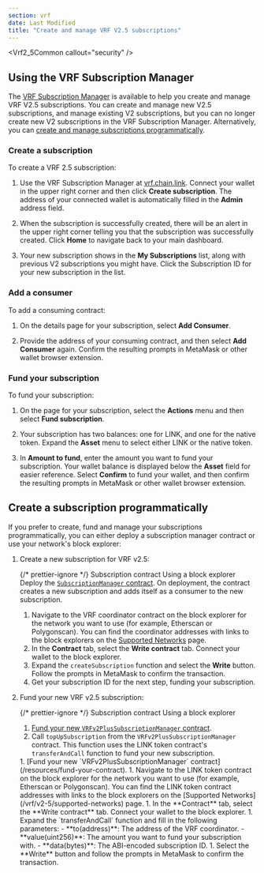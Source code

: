 ```yaml
---
section: vrf
date: Last Modified
title: "Create and manage VRF V2.5 subscriptions"
---
```



<Vrf2_5Common callout="security" />

## Using the VRF Subscription Manager

The [VRF Subscription Manager](https://vrf.chain.link/) is available to help you create and manage VRF V2.5 subscriptions. You can create and manage new V2.5 subscriptions, and manage existing V2 subscriptions, but you can no longer create new V2 subscriptions in the VRF Subscription Manager. Alternatively, you can [create and manage subscriptions programmatically](#create-a-subscription-programmatically).

### Create a subscription

To create a VRF 2.5 subscription:

1. Use the VRF Subscription Manager at [vrf.chain.link](https://vrf.chain.link/). Connect your wallet in the upper right corner and then click **Create subscription**. The address of your connected wallet is automatically filled in the **Admin** address field.

1. When the subscription is successfully created, there will be an alert in the upper right corner telling you that the subscription was successfully created. Click **Home** to navigate back to your main dashboard.

1. Your new subscription shows in the **My Subscriptions** list, along with previous V2 subscriptions you might have. Click the Subscription ID for your new subscription in the list.

### Add a consumer

To add a consuming contract:

1. On the details page for your subscription, select **Add Consumer**.

1. Provide the address of your consuming contract, and then select **Add Consumer** again. Confirm the resulting prompts in MetaMask or other wallet browser extension.

### Fund your subscription

To fund your subscription:

1. On the page for your subscription, select the **Actions** menu and then select **Fund subscription**.

1. Your subscription has two balances: one for LINK, and one for the native token. Expand the **Asset** menu to select either LINK or the native token.

1. In **Amount to fund**, enter the amount you want to fund your subscription. Your wallet balance is displayed below the **Asset** field for easier reference. Select **Confirm** to fund your wallet, and then confirm the resulting prompts in MetaMask or other wallet browser extension.

## Create a subscription programmatically

If you prefer to create, fund and manage your subscriptions programmatically, you can either deploy a subscription manager contract or use your network's block explorer:

1. Create a new subscription for VRF v2.5:

   {/* prettier-ignore */}
   <TabsContent sharedStore="subCreationMethod" client:visible>
    <Fragment slot="tab.1">Subscription contract</Fragment>
    <Fragment slot="tab.2">Using a block explorer</Fragment>
    <Fragment slot="panel.1">
    Deploy the [`SubscriptionManager` contract](/samples/VRF/v2-5/SubscriptionManager.sol). On deployment, the contract creates a new subscription and adds itself as a consumer to the new subscription.
    </Fragment>
    <Fragment slot="panel.2">
    1. Navigate to the VRF coordinator contract on the block explorer for the network you want to use (for example, Etherscan or Polygonscan). You can find the coordinator addresses with links to the block explorers on the [Supported Networks](/vrf/v2-5/supported-networks) page.
    1. In the **Contract** tab, select the **Write contract** tab. Connect your wallet to the block explorer.
    1. Expand the `createSubscription` function and select the **Write** button. Follow the prompts in MetaMask to confirm the transaction.
    1. Get your subscription ID for the next step, funding your subscription.
    </Fragment>
    </TabsContent>

1. Fund your new VRF v2.5 subscription:

   {/* prettier-ignore */}
   <TabsContent sharedStore="subCreationMethod" client:visible>
    <Fragment slot="tab.1">Subscription contract</Fragment>
    <Fragment slot="tab.2">Using a block explorer</Fragment>
    <Fragment slot="panel.1">
    1. [Fund your new `VRFv2PlusSubscriptionManager` contract](/resources/fund-your-contract).
    1. Call `topUpSubscription` from the `VRFv2PlusSubscriptionManager` contract. This function uses the LINK token contract's `transferAndCall` function to fund your new subscription.
    </Fragment>
    <Fragment slot="panel.2">
    1. [Fund your new `VRFv2PlusSubscriptionManager` contract](/resources/fund-your-contract).
    1. Navigate to the LINK token contract on the block explorer for the network you want to use (for example, Etherscan or Polygonscan). You can find the LINK token contract addresses with links to the block explorers on the [Supported Networks](/vrf/v2-5/supported-networks) page.
    1. In the **Contract** tab, select the **Write contract** tab. Connect your wallet to the block explorer.
    1. Expand the `transferAndCall` function and fill in the following parameters:
        - **to(address)**: The address of the VRF coordinator.
        - **value(uint256)**: The amount you want to fund your subscription with.
        - **data(bytes)**: The ABI-encoded subscription ID.
    1. Select the **Write** button and follow the prompts in MetaMask to confirm the transaction.
    </Fragment>
    </TabsContent>
